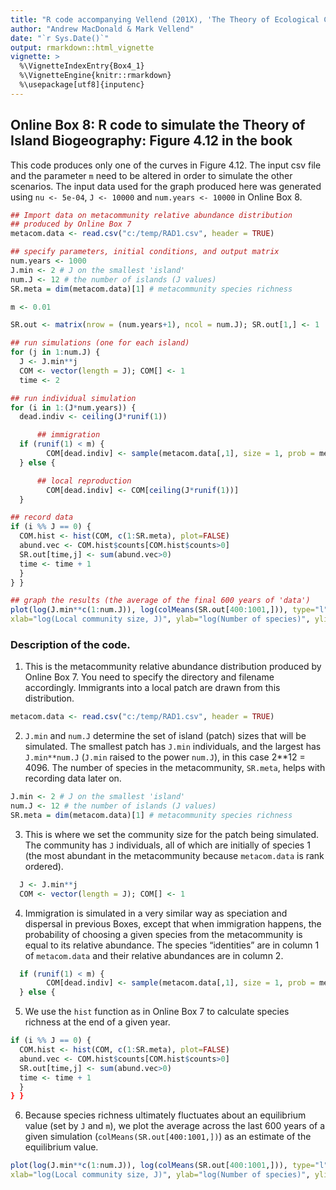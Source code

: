 ```yaml
---
title: "R code accompanying Vellend (201X), 'The Theory of Ecological Communities' (Princeton University Press)"
author: "Andrew MacDonald & Mark Vellend"
date: "`r Sys.Date()`"
output: rmarkdown::html_vignette
vignette: >
  %\VignetteIndexEntry{Box4_1}
  %\VignetteEngine{knitr::rmarkdown}
  %\usepackage[utf8]{inputenc}
---
```


## Online Box 8: R code to simulate the Theory of Island Biogeography: Figure 4.12 in the book

This code produces only one of the curves in Figure 4.12.  The input csv file and the parameter `m` need to be altered in order to simulate the other scenarios.  The input data used for the graph produced here was generated using `nu <- 5e-04`, `J <- 10000` and `num.years <- 10000` in Online Box 8.


```r
## Import data on metacommunity relative abundance distribution
## produced by Online Box 7
metacom.data <- read.csv("c:/temp/RAD1.csv", header = TRUE)

## specify parameters, initial conditions, and output matrix
num.years <- 1000
J.min <- 2 # J on the smallest 'island'
num.J <- 12 # the number of islands (J values)
SR.meta = dim(metacom.data)[1] # metacommunity species richness

m <- 0.01

SR.out <- matrix(nrow = (num.years+1), ncol = num.J); SR.out[1,] <- 1

## run simulations (one for each island)
for (j in 1:num.J) {
  J <- J.min**j
  COM <- vector(length = J); COM[] <- 1
  time <- 2

## run individual simulation
for (i in 1:(J*num.years)) {
  dead.indiv <- ceiling(J*runif(1)) 

      ## immigration
  if (runif(1) < m) {
        COM[dead.indiv] <- sample(metacom.data[,1], size = 1, prob = metacom.data[,2])
  } else {

      ## local reproduction
        COM[dead.indiv] <- COM[ceiling(J*runif(1))]
  }

## record data
if (i %% J == 0) {
  COM.hist <- hist(COM, c(1:SR.meta), plot=FALSE)
  abund.vec <- COM.hist$counts[COM.hist$counts>0]
  SR.out[time,j] <- sum(abund.vec>0)
  time <- time + 1 
  } 
} }

## graph the results (the average of the final 600 years of 'data')
plot(log(J.min**c(1:num.J)), log(colMeans(SR.out[400:1001,])), type="l", 
xlab="log(Local community size, J)", ylab="log(Number of species)", ylim=c(0,5))

```

### Description of the code.

1. This is the metacommunity relative abundance distribution produced by Online Box 7.  You need to specify the directory and filename accordingly.  Immigrants into a local patch are drawn from this distribution.

```r
metacom.data <- read.csv("c:/temp/RAD1.csv", header = TRUE)
```

2. `J.min` and `num.J` determine the set of island (patch) sizes that will be simulated.  The smallest patch has `J.min` individuals, and the largest has `J.min**num.J` (`J.min` raised to the power `num.J`), in this case 2**12 = 4096.  The number of species in the metacommunity, `SR.meta`, helps with recording data later on.

```r
J.min <- 2 # J on the smallest 'island'
num.J <- 12 # the number of islands (J values)
SR.meta = dim(metacom.data)[1] # metacommunity species richness
```

3. This is where we set the community size for the patch being simulated.  The community has `J` individuals, all of which are initially of species 1 (the most abundant in the metacommunity because `metacom.data` is rank ordered).

```r
  J <- J.min**j
  COM <- vector(length = J); COM[] <- 1
```

4. Immigration is simulated in a very similar way as speciation and dispersal in previous Boxes, except that when immigration happens, the probability of choosing a given species from the metacommunity is equal to its relative abundance.  The species "identities" are in column 1 of `metacom.data` and their relative abundances are in column 2.

```r
  if (runif(1) < m) {
        COM[dead.indiv] <- sample(metacom.data[,1], size = 1, prob = metacom.data[,2])
  } else {
```

5. We use the `hist` function as in Online Box 7 to calculate species richness at the end of a given year.

```r
if (i %% J == 0) {
  COM.hist <- hist(COM, c(1:SR.meta), plot=FALSE)
  abund.vec <- COM.hist$counts[COM.hist$counts>0]
  SR.out[time,j] <- sum(abund.vec>0)
  time <- time + 1 
  } 
} }
```

6. Because species richness ultimately fluctuates about an equilibrium value (set by `J` and `m`), we plot the average across the last 600 years of a given simulation (`colMeans(SR.out[400:1001,])`) as an estimate of the equilibrium value.

```r
plot(log(J.min**c(1:num.J)), log(colMeans(SR.out[400:1001,])), type="l", 
xlab="log(Local community size, J)", ylab="log(Number of species)", ylim=c(0,5))
```